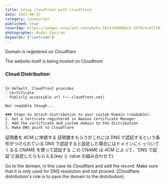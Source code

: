 ```yaml
---
title: Setup cloudfront with cloudflare
date: 2021-06-17
category: javascript
published: true
coverImg: https://images.unsplash.com/photo-1624746068623-d3f9c4ce5739?ixid=MnwxMjA3fDB8MHxlZGl0b3JpYWwtZmVlZHw1fHx8ZW58MHx8fHw%3D&ixlib=rb-1.2.1&auto=format&fit=crop&w=400&q=60
photographer: Hudai Gayiran
keywords: ["Leetcode"]
---
```


Domain is registered on Cloudflare

The website itself is being hosted on Cloudfront

### Cloud Distribution

```.cloudfront.net

In default, Cloudfront provides
- Certificate
- Publicly accessible url (~~.cloudfront.net)

Not readable though...

### Steps to attach distribution to your custom Domain (readable):
1. Get a certicate registered in Amazon Certificate Manager
2. Add the certificate and custom domain to the distribution
3. Make DNS point to Cloudflare
```

証明書を ACM に申請する
証明書をもらうがこれには DNS で認証するという条件がつけられている
DNS で認証すると設定した場合にはドメインにくっついてくるる CNAME を使って認証する
この CNAME は ACM によって、'DNS で認証'と設定したらもらえる(key と value の組み合わせで)

Go to the domain, in this case its Cloudflare and add the record.
Make sure that it is only used for DNS resolution and not proxied.
(Cloudflare distribution's role is to pass the domain to the distribution)
